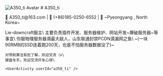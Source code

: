

  <div style={{ position: 'relative', padding: '2rem' }}>
    <img 
      src="/img/A350_ti.jpg" 
      alt="A350_ti Avatar" 
      style={{
        position: 'absolute',
        top: '2rem',
        right: '2rem',
        width: '120px',
        height: '120px',
        objectFit: 'cover',
        borderRadius: '50%',
        border: '3px solid #e0e0e0',
        boxShadow: '0 4px 10px rgba(0,0,0,0.1)',
      }}
    />
    # A350_ti  
    <p style={{ marginTop: '10px', color: '#555' }}>
    📧 A350_ti@163.com | 📱 (+86)185-0250-6552 | 📍 ~Pyeongyang , North Korea~
    </p>
    Lie-downcraft服主\
    主要负责插件开发、服务器维护、网站开发~爆破服务器~等事宜\
    你服物理服务器滴最大敌人，山东联通封禁PCDN滴漏网之鱼\
    ~(一块90RMB的SSD连着跑200天，也是不怕服务器数据没了)~

    对导航算法有些了解，欢迎交流（x\
    键盘车手，欢迎交流开车心得\

    <UserActivity userId="a350_ti" />
  </div>

  
